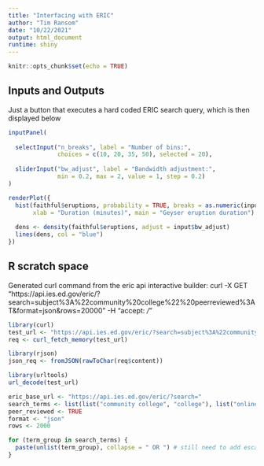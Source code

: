 ```yaml
---
title: "Interfacing with ERIC"
author: "Tim Ransom"
date: "10/22/2021"
output: html_document
runtime: shiny
---
```


```r
knitr::opts_chunk$set(echo = TRUE)
```

## Inputs and Outputs

Just a button that executes a hard coded ERIC search query, which is then displayed below

```r
inputPanel(
  
  selectInput("n_breaks", label = "Number of bins:",
              choices = c(10, 20, 35, 50), selected = 20),
  
  sliderInput("bw_adjust", label = "Bandwidth adjustment:",
              min = 0.2, max = 2, value = 1, step = 0.2)
)

renderPlot({
  hist(faithful$eruptions, probability = TRUE, breaks = as.numeric(input$n_breaks),
       xlab = "Duration (minutes)", main = "Geyser eruption duration")
  
  dens <- density(faithful$eruptions, adjust = input$bw_adjust)
  lines(dens, col = "blue")
})
```


## R scratch space

Generated curl command from the eric api interactive builder:
curl -X GET "https://api.ies.ed.gov/eric/?search=subject%3A%22community%20college%22%20peerreviewed%3AT&format=json&rows=20000" -H  "accept: */*"

```r
library(curl)
test_url <- "https://api.ies.ed.gov/eric/?search=subject%3A%22community%20college%22%20peerreviewed%3AT&format=json&rows=20000"
req <- curl_fetch_memory(test_url)

library(rjson)
json_req <- fromJSON(rawToChar(req$content))

library(urltools)
url_decode(test_url)

eric_base_url <- "https://api.ies.ed.gov/eric/?search="
search_terms <- list(list("community college", "college"), list("online learning", "distance education"))
peer_reviewed <- TRUE
format <- "json"
rows <- 2000

for (term_group in search_terms) {
  paste(unlist(term_group), collapse = " OR ") # still need to add escape quotes
}
```

